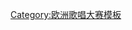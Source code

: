 {{country data {{{1}}} | flaglink/core | variant = | size = | name = | altlink = 在歐洲歌唱大賽之歷年表現}}<noinclude>
{{documentation}}
[[Category:欧洲歌唱大赛模板]]
</noinclude>